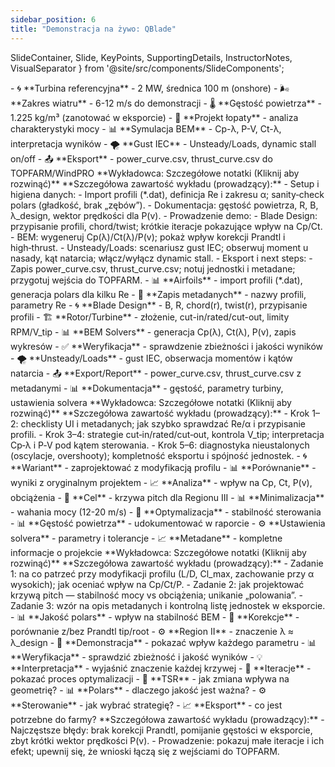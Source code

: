 ```yaml
---
sidebar_position: 6
title: "Demonstracja na żywo: QBlade"
---
```


  SlideContainer, 
  Slide, 
  KeyPoints, 
  SupportingDetails, 
  InstructorNotes,
  VisualSeparator 
} from '@site/src/components/SlideComponents';

<SlideContainer>

<Slide title="🎬 Scenariusz demonstracji QBlade" type="info">

<KeyPoints title="📊 Parametry demonstracji">
- 🌀 **Turbina referencyjna** - 2 MW, średnica 100 m (onshore)
- 🌬️ **Zakres wiatru** - 6-12 m/s do demonstracji
- 🌡️ **Gęstość powietrza** - 1.225 kg/m³ (zanotować w eksporcie)
</KeyPoints>

<SupportingDetails title="🎯 Plan demonstracji">
- 🔧 **Projekt łopaty** - analiza charakterystyki mocy
- 📊 **Symulacja BEM** - Cp-λ, P-V, Ct-λ, interpretacja wyników
- 🌪️ **Gust IEC** - Unsteady/Loads, dynamic stall on/off
- 📤 **Eksport** - power_curve.csv, thrust_curve.csv do TOPFARM/WindPRO
</SupportingDetails>

<InstructorNotes>
**Wykładowca: Szczegółowe notatki (Kliknij aby rozwinąć)**
**Szczegółowa zawartość wykładu (prowadzący):**
- Setup i higiena danych:
  - Import profili (*.dat), definicja Re i zakresu α; sanity‑check polars (gładkość, brak „zębów”).
  - Dokumentacja: gęstość powietrza, R, B, λ_design, wektor prędkości dla P(v).
- Prowadzenie demo:
  - Blade Design: przypisanie profili, chord/twist; krótkie iteracje pokazujące wpływ na Cp/Ct.
  - BEM: wygeneruj Cp(λ)/Ct(λ)/P(v); pokaż wpływ korekcji Prandtl i high‑thrust.
  - Unsteady/Loads: scenariusz gust IEC; obserwuj moment u nasady, kąt natarcia; włącz/wyłącz dynamic stall.
- Eksport i next steps:
  - Zapis power_curve.csv, thrust_curve.csv; notuj jednostki i metadane; przygotuj wejścia do TOPFARM.
</InstructorNotes>

</Slide>

<VisualSeparator type="technical" />

<Slide title="📋 Checklista demo - krok po kroku" type="tip">

<KeyPoints title="🔧 Krok 1-2: Polary i geometria">
- 📊 **Airfoils** - import profili (*.dat), generacja polars dla kilku Re
- 📝 **Zapis metadanych** - nazwy profili, parametry Re
- 🌀 **Blade Design** - B, R, chord(r), twist(r), przypisanie profili
</KeyPoints>

<SupportingDetails title="⚙️ Krok 3-4: Turbina i BEM">
- 🏗️ **Rotor/Turbine** - złożenie, cut-in/rated/cut-out, limity RPM/V_tip
- 📊 **BEM Solvers** - generacja Cp(λ), Ct(λ), P(v), zapis wykresów
- ✅ **Weryfikacja** - sprawdzenie zbieżności i jakości wyników
</SupportingDetails>

<SupportingDetails title="🌊 Krok 5-6: Nieustalone i eksport">
- 🌪️ **Unsteady/Loads** - gust IEC, obserwacja momentów i kątów natarcia
- 📤 **Export/Report** - power_curve.csv, thrust_curve.csv z metadanymi
- 📊 **Dokumentacja** - gęstość, parametry turbiny, ustawienia solvera
</SupportingDetails>

<InstructorNotes>
**Wykładowca: Szczegółowe notatki (Kliknij aby rozwinąć)**
**Szczegółowa zawartość wykładu (prowadzący):**
- Krok 1–2: checklisty UI i metadanych; jak szybko sprawdzać Re/α i przypisanie profili.
- Krok 3–4: strategie cut‑in/rated/cut‑out, kontrola V_tip; interpretacja Cp‑λ i P‑V pod kątem sterowania.
- Krok 5–6: diagnostyka nieustalonych (oscylacje, overshooty); kompletność eksportu i spójność jednostek.
</InstructorNotes>

</Slide>

<VisualSeparator type="energy" />

<Slide title="🎯 Zadania dla studentów" type="success">

<KeyPoints title="🔧 Zadanie 1: Modyfikacja profilu">
- 🌀 **Wariant** - zaprojektować z modyfikacją profilu
- 📊 **Porównanie** - wyniki z oryginalnym projektem
- 📈 **Analiza** - wpływ na Cp, Ct, P(v), obciążenia
</KeyPoints>

<SupportingDetails title="⚙️ Zadanie 2: Krzywa pitch">
- 🎯 **Cel** - krzywa pitch dla Regionu III
- 📊 **Minimalizacja** - wahania mocy (12-20 m/s)
- 🔧 **Optymalizacja** - stabilność sterowania
</SupportingDetails>

<SupportingDetails title="📝 Zadanie 3: Dokumentacja">
- 📊 **Gęstość powietrza** - udokumentować w raporcie
- ⚙️ **Ustawienia solvera** - parametry i tolerancje
- 📈 **Metadane** - kompletne informacje o projekcie
</SupportingDetails>

<InstructorNotes>
**Wykładowca: Szczegółowe notatki (Kliknij aby rozwinąć)**
**Szczegółowa zawartość wykładu (prowadzący):**
- Zadanie 1: na co patrzeć przy modyfikacji profilu (L/D, Cl_max, zachowanie przy α wysokich); jak oceniać wpływ na Cp/Ct/P.
- Zadanie 2: jak projektować krzywą pitch — stabilność mocy vs obciążenia; unikanie „polowania”.
- Zadanie 3: wzór na opis metadanych i kontrolną listę jednostek w eksporcie.
</InstructorNotes>

</Slide>

<VisualSeparator type="data" />

<Slide title="👨‍🏫 Notatki dla prowadzącego" type="warning">

<KeyPoints title="⚠️ Kluczowe punkty uwagi">
- 📊 **Jakość polars** - wpływ na stabilność BEM
- 🔧 **Korekcje** - porównanie z/bez Prandtl tip/root
- ⚙️ **Region II** - znaczenie λ ≈ λ_design
</KeyPoints>

<SupportingDetails title="📚 Wskazówki dydaktyczne">
- 🎯 **Demonstracja** - pokazać wpływ każdego parametru
- 📊 **Weryfikacja** - sprawdzić zbieżność i jakość wyników
- 💡 **Interpretacja** - wyjaśnić znaczenie każdej krzywej
- 🔄 **Iteracje** - pokazać proces optymalizacji
</SupportingDetails>

<SupportingDetails title="❓ Pytania kontrolne">
- 🎯 **TSR** - jak zmiana wpływa na geometrię?
- 📊 **Polars** - dlaczego jakość jest ważna?
- ⚙️ **Sterowanie** - jak wybrać strategię?
- 📈 **Eksport** - co jest potrzebne do farmy?
</SupportingDetails>

<InstructorNotes>
**Szczegółowa zawartość wykładu (prowadzący):**
- Najczęstsze błędy: brak korekcji Prandtl, pomijanie gęstości w eksporcie, zbyt krótki wektor prędkości P(v).
- Prowadzenie: pokazuj małe iteracje i ich efekt; upewnij się, że wnioski łączą się z wejściami do TOPFARM.
</InstructorNotes>

</Slide>

<VisualSeparator type="default" />

</SlideContainer>

